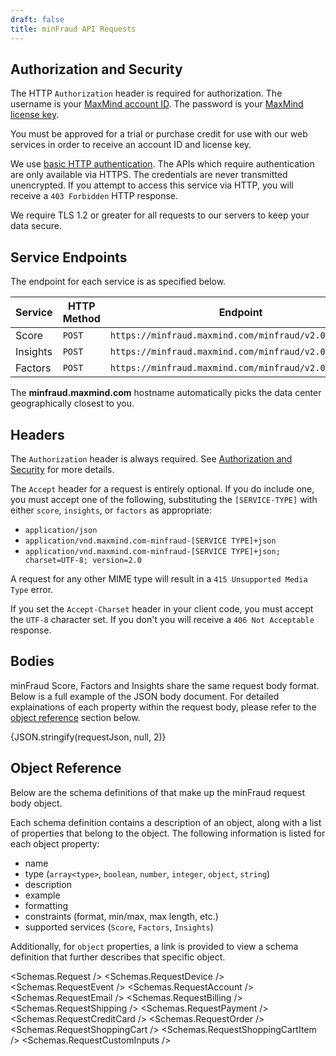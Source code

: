 ```yaml
---
draft: false
title: minFraud API Requests
---
```



## Authorization and Security

The HTTP `Authorization` header is required for authorization. The username is
your [MaxMind account ID](https://www.maxmind.com/en/accounts/current/license-key).
The password is your [MaxMind license key](https://www.maxmind.com/en/accounts/current/license-key).

<Alert type="warning">
  You must be approved for a trial or purchase credit for use with our web
  services in order to receive an account ID and license key.
</Alert>

We use [basic HTTP authentication](https://en.wikipedia.org/wiki/Basic_access_authentication).
The APIs which require authentication are only available via HTTPS. The
credentials are never transmitted unencrypted. If you attempt to access this
service via HTTP, you will receive a `403 Forbidden` HTTP response.

We require TLS 1.2 or greater for all requests to our servers to keep your data
secure.

## Service Endpoints

The endpoint for each service is as specified below.

| Service  | HTTP Method | Endpoint                                              |
| -------- | ----------- | ----------------------------------------------------- |
| Score    | `POST`      | `https://minfraud.maxmind.com/minfraud/v2.0/score`    |
| Insights | `POST`      | `https://minfraud.maxmind.com/minfraud/v2.0/insights` |
| Factors  | `POST`      | `https://minfraud.maxmind.com/minfraud/v2.0/factors`  |

The **minfraud.maxmind.com** hostname automatically picks the data center
geographically closest to you.

## Headers

The `Authorization` header is always required. See [Authorization and Security](#authorization-and-security) for more details.

The `Accept` header for a request is entirely optional. If you do include one, you must accept one of the following, substituting the `[SERVICE-TYPE]` with either `score`, `insights`, or `factors` as appropriate:

* `application/json`
* `application/vnd.maxmind.com-minfraud-[SERVICE TYPE]+json`
* `application/vnd.maxmind.com-minfraud-[SERVICE TYPE]+json; charset=UTF-8; version=2.0`
 
 A request for any other MIME type will result in a `415 Unsupported Media Type` error.

If you set the `Accept-Charset` header in your client code, you must accept the `UTF-8` character set. If you don't you will receive a `406 Not Acceptable` response.

## Bodies
minFraud Score, Factors and Insights share the same request body format. Below
is a full example of the JSON body document. For detailed explainations of each
property within the request body, please refer to the
[object reference](#object-reference) section below.

<Example language="json">
  {JSON.stringify(requestJson, null, 2)}
</Example>

## Object Reference

Below are the schema definitions of that make up the minFraud request body
object.

Each schema definition contains a description of an object, along with a list of
properties that belong to the object. The following information is listed for
each object property:

* name
* type (`array<type>`, `boolean`, `number`, `integer`, `object`, `string`)
* description
* example
* formatting
* constraints (format, min/max, max length, etc.)
* supported services (`Score`, `Factors`, `Insights`)

Additionally, for `object` properties, a link is provided to view a schema
definition that further describes that specific object.

<Schemas.Request />
<Schemas.RequestDevice />
<Schemas.RequestEvent />
<Schemas.RequestAccount />
<Schemas.RequestEmail />
<Schemas.RequestBilling />
<Schemas.RequestShipping />
<Schemas.RequestPayment />
<Schemas.RequestCreditCard />
<Schemas.RequestOrder />
<Schemas.RequestShoppingCart />
<Schemas.RequestShoppingCartItem />
<Schemas.RequestCustomInputs />
